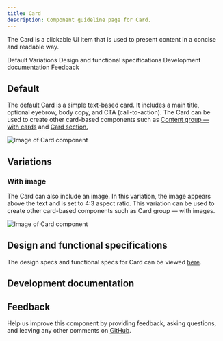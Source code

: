 ```yaml
---
title: Card
description: Component guideline page for Card.
---
```



<PageDescription>

The Card is a clickable UI item that is used to present content in a concise and readable way.

</PageDescription>

<AnchorLinks>

<AnchorLink>Default</AnchorLink>
<AnchorLink>Variations</AnchorLink>
<AnchorLink>Design and functional specifications</AnchorLink>
<AnchorLink>Development documentation</AnchorLink>
<AnchorLink>Feedback</AnchorLink>

</AnchorLinks>

## Default
The default Card is a simple text-based card. It includes a main title, optional eyebrow, body copy, and CTA (call-to-action). The Card can be used to create other card-based components such as [Content group — with cards](https://ibm-dotcom-library.mybluemix.net/patterns/content-group-with-cards) and [Card section.](https://ibm-dotcom-library.mybluemix.net/patterns/card-section)

<Row>
<Column colMd={8} colLg={8}>

![Image of Card component](../../images/component/card/card-component-default.jpg)

</Column>
</Row>


## Variations

### With image
The Card can also include an image. In this variation, the image appears above the text and is set to 4:3 aspect ratio. This variation can be used to create other card-based components such as Card group — with images.

<Row>
<Column colMd={8} colLg={8}>

![Image of Card component](../../images/component/card/card-component-image.jpg)

</Column>
</Row>

## Design and functional specifications
The design specs and functional specs for Card can be viewed [here](https://ibm.box.com/s/3ma5hudlb59s3jossq96yxduqyj68pq7).


## Development documentation

<ComponentStatus name="Card" type="ui" />


## Feedback

Help us improve this component by providing feedback, asking questions, and leaving any other comments on <a href="https://github.com/carbon-design-system/ibm-dotcom-library" target="_blank">GitHub</a>.
